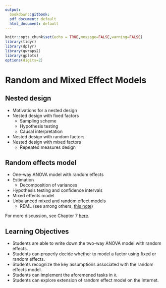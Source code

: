 ```yaml
---
output:
  bookdown::gitbook:
  pdf_document: default
  html_document: default
---
```


```r
knitr::opts_chunk$set(echo = TRUE,message=FALSE,warning=FALSE)
library(tidyr) 
library(dplyr)
library(qwraps2)
library(gplots)
options(digits=2)
```

# Random and Mixed Effect Models {#ch:nested}

## Nested design

* Motivations for a nested design
* Nested design with fixed factors 
    - Sampling scheme
    - Hypothesis testing
    - Causal interpretation
* Nested design with random factors
* Nested design with mixed factors
    - Repeated measures design 



## Random effects model

* One-way ANOVA model with random effects
* Estimation
    - Decomposition of variances
* Hypothesis testing and confidence intervals 
* Mixed effects model 
* Unbalanced mixed and random effect models
    - REML (see among others, [this note](http://www2.compute.dtu.dk/courses/02429/enotepdfs/eNote-10.pdf))
    
For more discussion, see Chapter 7 [here](https://stat.ethz.ch/~meier/teaching/anova/random-and-mixed-effects-models.html).

## Learning Objectives

* Students are able to write down the two-way ANOVA model with random effects.
* Students can properly decide whether to model a factor using fixed or random effects. 
* Students recognize the key assumptions associated with the random effects model. 
* Students can implement the aforemened tasks in `R`.
* Students can explore extension of random effect model on the Internet. 

